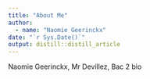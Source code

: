 ```yaml
---
title: "About Me"
author:
  - name: "Naomie Geerinckx" 
date: "`r Sys.Date()`"
output: distill::distill_article
---
```



 Naomie Geerinckx, Mr Devillez, Bac 2 bio 

